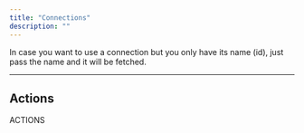 ```yaml
---
title: "Connections"
description: ""
---
```


In case you want to use a connection but you only have its name (id), just pass the name and it will be fetched.

---

## Actions

ACTIONS
